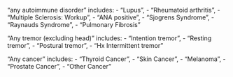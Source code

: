 
"any autoimmune disorder" includes:
    -   "Lupus",
    -   "Rheumatoid arthritis",
    -   "Multiple Sclerosis: Workup",
    -   "ANA positive",
    -   "Sjogrens Syndrome",
    -   "Raynauds Syndrome",
    -   "Pulmonary Fibrosis"

"Any tremor (excluding head)" includes:
    -   "Intention tremor",
    -   "Resting tremor",
    -   "Postural tremor",
    -   "Hx Intermittent tremor"

"Any cancer" includes:
    -   "Thyroid Cancer",
    -   "Skin Cancer",
    -   "Melanoma",
    -   "Prostate Cancer",
    -   "Other Cancer"

